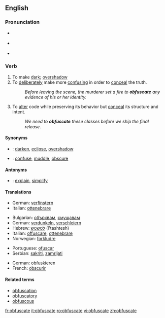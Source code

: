 {{was wotd|2007|July|6}}
==English==

===Pronunciation===
*{{italbrac|[[RP]]}} {{IPA|/ˈɒbfʌskeɪt/}}
*{{italbrac|US}} {{IPA|/ˈɑːbfʌskeɪt/|/ˈɑːbfəskeɪt/}}
*{{audio|en-us-obfuscate.ogg|Audio (US)}}

===Verb===
{{en-verb|obfuscat|ing}}

# To make [[dark]]; [[overshadow]]
# To [[deliberately]] make more [[confusing]] in order to [[conceal]] the truth.
#: ''Before leaving the scene, the murderer set a fire to '''obfuscate''' any evidence of his or her identity.''
# {{computing}} To [[alter]] code while preserving its behavior but [[conceal]] its structure and intent.
#: ''We need to '''obfuscate''' these classes before we ship the final release.''

====Synonyms====
*{{italbrac|to make dark}}: [[darken]], [[eclipse]], [[overshadow]]
*{{italbrac|to deliberately make more confusing}}: [[confuse]], [[muddle]], [[obscure]]

====Antonyms====
*{{italbrac|to deliberately make less confusing}}: [[explain]], [[simplify]]

====Translations====
{{trans-top|to make dark}}
*German: [[verfinstern]]
*Italian: [[ottenebrare]]
{{trans-mid}}
{{trans-bottom}}

{{trans-top|to deliberately make more confusing}}
*Bulgarian: [[обърквам]], [[смущавам]]
*German: [[verdunkeln]], [[verschleiern]]
*Hebrew: [[לטשטש]] (l'tashtesh)
*Italian: [[offuscare]], [[ottenebrare]]
*Norwegian: [[forkludre]]
{{trans-mid}}
*Portuguese: [[ofuscar]]
*Serbian: [[sakriti]], [[zamrljati]]
{{trans-bottom}}

{{trans-top|to alter code}}
*German: [[obfuskieren]]
*French: [[obscurir]]
{{trans-mid}}
{{trans-bottom}}

====Related terms====
*[[obfuscation]]
*[[obfuscatory]]
*[[obfuscous]]

[[fr:obfuscate]]
[[it:obfuscate]]
[[ro:obfuscate]]
[[vi:obfuscate]]
[[zh:obfuscate]]
